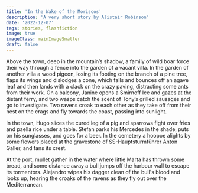 ```yaml
---
title: 'In the Wake of the Moriscos'
description: 'A very short story by Alistair Robinson'
date: '2022-12-07'
tags: stories, flashfiction
image: true
imageClass: mainImageSmaller
draft: false
---
```


Above the town, deep in the mountain’s shadow, a family of wild boar force their way through a fence into the garden of a vacant villa. In the garden of another villa a wood pigeon, losing its footing on the branch of a pine tree, flaps its wings and dislodges a cone, which falls and bounces off an agave leaf and then lands with a clack on the crazy paving, distracting some ants from their work. On a balcony, Janine opens a Smirnoff Ice and gazes at the distant ferry, and two wasps catch the scent of Tony’s grilled sausages and go to investigate. Two ravens croak to each other as they take off from their nest on the crags and fly towards the coast, passing into sunlight.

In the town, Hugo slices the cured leg of a pig and sparrows fight over fries and paella rice under a table. Stefan parks his Mercedes in the shade, puts on his sunglasses, and goes for a beer. In the cemetery a hoopoe alights by some flowers placed at the gravestone of SS-Hauptsturmführer Anton Galler, and fans its crest.

At the port, mullet gather in the water where little Marta has thrown some bread, and some distance away a bull jumps off the harbour wall to escape its tormentors. Alejandro wipes his dagger clean of the bull's blood and looks up, hearing the croaks of the ravens as they fly out over the Mediterranean.